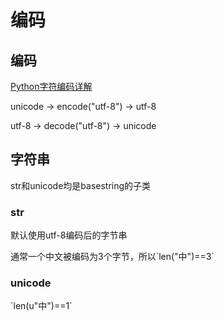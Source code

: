 = 编码 =

== 编码 ==

[[http://www.cnblogs.com/huxi/archive/2010/12/05/1897271.html|Python字符编码详解]]

unicode -> encode("utf-8") -> utf-8

utf-8 -> decode("utf-8") -> unicode

== 字符串 ==
str和unicode均是basestring的子类
=== str ===
默认使用utf-8编码后的字节串

通常一个中文被编码为3个字节，所以`len("中")==3`

=== unicode ===
`len(u"中")==1`

